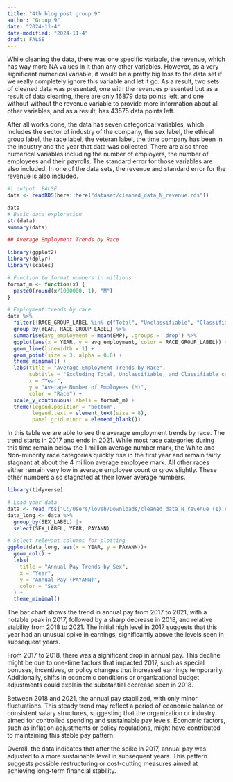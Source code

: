 ```yaml
---
title: "4th blog post group 9"
author: "Group 9"
date: "2024-11-4"
date-modified: "2024-11-4"
draft: FALSE
---
```


While cleaning the data, there was one specific variable, the revenue, which has way more NA values in it than any other variables. However, as a very significant 
numerical variable, it would be a pretty big loss to the data set if we really completely ignore this variable and let it go. As a result, two sets of cleaned 
data was presented, one with the revenues presented but as a result of data cleaning, there are only 16879 data points left, and one without without the revenue 
variable to provide more information about all other variables, and as a result, has 43575 data points left.

After all works done, the data has seven categorical variables, which includes the sector of industry of the company, the sex label, the ethical group label, the 
race label, the veteran label, the time company has been in the industry and the year that data was collected. There are also three numerical variables including 
the number of employers, the number of employees and their payrolls. The standard error for those variables are also included. In one of the data sets, the 
revenue and standard error for the revenue is also included.

```r
#| output: FALSE
data <- readRDS(here::here("dataset/cleaned_data_N_revenue.rds"))

data
# Basic data exploration
str(data)
summary(data)

## Average Employment Trends by Race

library(ggplot2)
library(dplyr)
library(scales)

# Function to format numbers in millions
format_m <- function(x) {
  paste0(round(x/1000000, 1), "M")
}
```
```r
# Employment trends by race
data %>%
  filter(!RACE_GROUP_LABEL %in% c("Total", "Unclassifiable", "Classifiable")) %>%
  group_by(YEAR, RACE_GROUP_LABEL) %>%
  summarise(avg_employment = mean(EMP), .groups = 'drop') %>%
  ggplot(aes(x = YEAR, y = avg_employment, color = RACE_GROUP_LABEL)) +
  geom_line(linewidth = 1) +
  geom_point(size = 3, alpha = 0.8) +
  theme_minimal() +
  labs(title = "Average Employment Trends by Race",
       subtitle = "Excluding Total, Unclassifiable, and Classifiable categories",
       x = "Year",
       y = "Average Number of Employees (M)",
       color = "Race") +
  scale_y_continuous(labels = format_m) +
  theme(legend.position = "bottom",
        legend.text = element_text(size = 8),
        panel.grid.minor = element_blank())
```
In this table we are able to see the average employment trends by race. The trend starts in 2017 and ends in 2021. While most race categories during this time 
remain below the 1 million average number mark, the White and Non-minority race categories quickly rise in the first year and remain fairly stagnant at about the 
4 million average employee mark. All other races either remain very low in average employee count or grow slightly. These other numbers also stagnated at their 
lower average numbers. 

```r

library(tidyverse)

# Load your data
data <- read_rds("C:/Users/loveh/Downloads/cleaned_data_N_revenue (1).rds") 
data_long <- data %>%
  group_by(SEX_LABEL) |>
  select(SEX_LABEL, YEAR, PAYANN)

# Select relevant columns for plotting
ggplot(data_long, aes(x = YEAR, y = PAYANN))+
  geom_col() +
  labs(
    title = "Annual Pay Trends by Sex",
    x = "Year",
    y = "Annual Pay (PAYANN)",
    color = "Sex"
  ) +
  theme_minimal()

```

The bar chart shows the trend in annual pay from 2017 to 2021, with a notable peak in 2017, followed by a sharp decrease in 2018, and relative stability from 2018 
to 2021. The initial high level in 2017 suggests that this year had an unusual spike in earnings, significantly above the levels seen in subsequent years.

From 2017 to 2018, there was a significant drop in annual pay. This decline might be due to one-time factors that impacted 2017, such as special bonuses, 
incentives, or policy changes that increased earnings temporarily. Additionally, shifts in economic conditions or organizational budget adjustments could explain 
the substantial decrease seen in 2018.

Between 2018 and 2021, the annual pay stabilized, with only minor fluctuations. This steady trend may reflect a period of economic balance or consistent salary 
structures, suggesting that the organization or industry aimed for controlled spending and sustainable pay levels. Economic factors, such as inflation adjustments 
or policy regulations, might have contributed to maintaining this stable pay pattern.

Overall, the data indicates that after the spike in 2017, annual pay was adjusted to a more sustainable level in subsequent years. This pattern suggests possible 
restructuring or cost-cutting measures aimed at achieving long-term financial stability.
